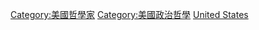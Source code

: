 [[Category:美國哲學家|Category:美國哲學家]]
[[Category:美國政治哲學|Category:美國政治哲學]]
[[Category:各國政治哲學家|United States]]